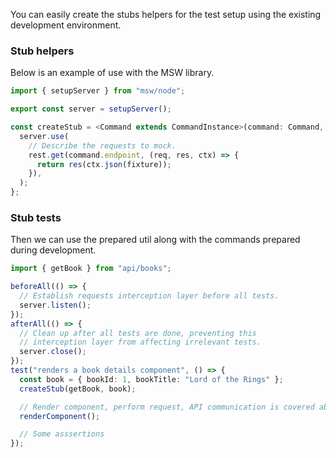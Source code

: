You can easily create the stubs helpers for the test setup using the existing development environment.

### Stub helpers

Below is an example of use with the MSW library.

```ts
import { setupServer } from "msw/node";

export const server = setupServer();

const createStub = <Command extends CommandInstance>(command: Command, fixture?: ExtractResponse<T>) => {
  server.use(
    // Describe the requests to mock.
    rest.get(command.endpoint, (req, res, ctx) => {
      return res(ctx.json(fixture));
    }),
  );
};
```

### Stub tests

Then we can use the prepared util along with the commands prepared during development.

```ts
import { getBook } from "api/books";

beforeAll(() => {
  // Establish requests interception layer before all tests.
  server.listen();
});
afterAll(() => {
  // Clean up after all tests are done, preventing this
  // interception layer from affecting irrelevant tests.
  server.close();
});
test("renders a book details component", () => {
  const book = { bookId: 1, bookTitle: "Lord of the Rings" };
  createStub(getBook, book);

  // Render component, perform request, API communication is covered above.
  renderComponent();

  // Some asssertions
});
```
